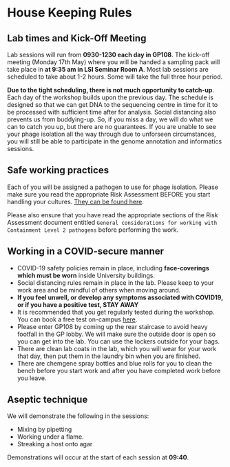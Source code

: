 # House Keeping Rules {-}

## Lab times and Kick-Off Meeting {-}
Lab sessions will run from __0930-1230 each day in GP108__. The kick-off meeting (Monday 17th May) where you will be handed a sampling pack will take place in __at 9:35 am in LSI Seminar Room A__. Most lab sessions are scheduled to take about 1-2 hours. Some will take the full three hour period.

__Due to the tight scheduling, there is not much opportunity to catch-up__. Each day of the workshop builds upon the previous day. The schedule is designed so that we can get DNA to the sequencing centre in time for it to be processed with sufficient time after for analysis. Social distancing also prevents us from buddying-up. So, if you miss a day, we will do what we can to catch you up, but there are no guarantees. If you are unable to see your phage isolation all the way through due to unforseen circumstances, you will still be able to participate in the genome annotation and informatics sessions.

## Safe working practices {-}
Each of you will be assigned a pathogen to use for phage isolation. Please make sure you read the appropriate Risk Assessment BEFORE you start handling your cultures. [They can be found here](#risk-assessment).

Please also ensure that you have read the appropriate sections of the Risk Assessment document entitled `General considerations for working with Containment Level 2 pathogens` before performing the work.

## Working in a COVID-secure manner {-}

* COVID-19 safety policies remain in place, including __face-coverings which must be worn__ inside University buildings.
* Social distancing rules remain in place in the lab. Please keep to your work area and be mindful of others when moving around.
* __If you feel unwell, or develop any symptoms associated with COVID19, or if you have a positive test, STAY AWAY__
* It is recommended that you get regularly tested during the workshop. You can book a free test on-campus [here](https://www.exeter.ac.uk/coronavirus/times/).
* Please enter GP108 by coming up the rear staircase to avoid heavy footfall in the GP lobby. We will make sure the outside door is open so you can get into the lab. You can use the lockers outside for your bags.
* There are clean lab coats in the lab, which you will wear for your work that day, then put them in the laundry bin when you are finished.
* There are chemgene spray bottles and blue rolls for you to clean the bench before you start work and after you have completed work before you leave.

## Aseptic technique {-}

We will demonstrate the following in the sessions:

* Mixing by pipetting
* Working under a flame.
* Streaking a host onto agar

Demonstrations will occur at the start of each session at __09:40__.
